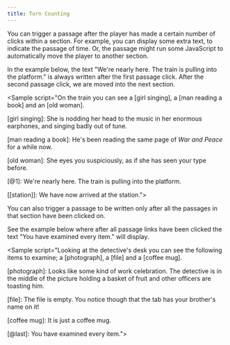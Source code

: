 ```yaml
---
title: Turn Counting
---
```



You can trigger a passage after the player has made a certain number of clicks within a section. For example, you can display some extra text, to indicate the passage of time. Or, the passage might run some JavaScript to automatically move the player to another section.

In the example below, the text "We're nearly here. The train is pulling into the platform." is always written after the first passage click. After the second passage click, we are moved into the next section.

<Sample script="On the train you can see a [girl singing], a [man reading a book] and an [old woman].

[girl singing]:
She is nodding her head to the music in her enormous earphones, and singing badly out of tune.

[man reading a book]:
He's been reading the same page of *War and Peace* for a while now.

[old woman]:
She eyes you suspiciously, as if she has seen your type before.

[@1]:
We're nearly here. The train is pulling into the platform.

[@2]:
&#32;&#32;&#32;&#32;squiffy.story.go(&quot;station&quot;);

[[station]]:
We have now arrived at the station."></Sample>

You can also trigger a passage to be written only after all the passages in that section have been clicked on.

See the example below where after all passage links have been clicked the text "You have examined every item." will display.

<Sample script="Looking at the detective's desk you can see the following items to examine; a [photograph], a [file] and a [coffee mug].

[photograph]:
Looks like some kind of work celebration. The detective is in the middle of the picture holding a basket of fruit and other officers are toasting him.

[file]:
The file is empty. You notice though that the tab has your brother's name on it!

[coffee mug]:
It is just a coffee mug.

[@last]:
You have examined every item."></Sample>
